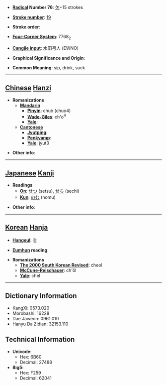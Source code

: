 * '''[[Wiktionary:Chinese radical index| Radical]] Number 76''': [[Wiktionary:Chinese radical index 欠|欠]]+15 strokes

* '''[[Wiktionary:Chinese total strokes index|Stroke number]]''': [[Wiktionary:Chinese total strokes index 19|19]]

* '''Stroke order''': 

* '''[[Wiktionary:Chinese four corner index|Four-Corner System]]''': 7768<sub>2</sub>

* '''[[Wiktionary:Chinese Cangjie index|Cangjie input]]''': 水田弓人 (EWNO)

* '''Graphical Significance and Origin''': 

* '''Common Meaning''': sip, drink, suck

----

== [[Chinese]] [[Hanzi]] ==

* '''Romanizations'''
** '''[[Mandarin]]'''
*** '''[[Pinyin]]''': chuò (chuo4)
*** '''[[Wade-Giles]]''': ch'o<sup>4</sup>
*** '''[[Yale]]''': 
** '''[[Cantonese]]'''
*** '''[[Jyutping]]''':
*** '''[[Penkyamp]]''': 
*** '''[[Yale]]''': jyut3

* '''Other info''': 

----

== [[Japanese]] [[Kanji]] ==

* '''Readings'''
** '''[[On]]''': [[せつ]] (setsu), [[せち]] (sechi)
** '''[[Kun]]''': [[のむ]] (nomu)

* '''Other info''':  

----

== [[Korean]] [[Hanja]] ==

* '''[[Hangeul]]''': 철

* '''[[Eumhun]] reading''': 

* '''Romanizations'''
** '''[[The 2000 South Korean Revised Romanization|The 2000 South Korean Revised]]''': cheol
** '''[[McCune-Reischauer]]''': ch'ŏl
** '''[[Yale]]''': chel

----

== Dictionary Information ==

* KangXi: 0573.020
* Morobashi: 16228
* Dae Jaweon: 0961.010
* Hanyu Da Zidian: 32153.110

== Technical Information ==

* '''Unicode''':
** Hex: 6B60
** Decimal: 27488
* '''Big5''':
** Hex: F259
** Decimal: 62041